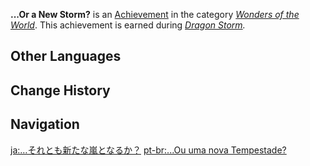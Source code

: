 {{Achievement Infobox
|title        = 
|id           = 84005
|order id     = 4006
|category     = Wonders of the World
|description  = Banish the [[Dvalin|dragon]] attacking [[Mondstadt]].
|requirements = Earned during ''[[Dragon Storm]].''
|primogems    = 5
|tracking     = 
|hidden       = 1
|quest        = The Outlander Who Caught the Wind
|type         = Quest
}}
'''...Or a New Storm?''' is an [[Achievement]] in the category ''[[Wonders of the World]]''. This achievement is earned during ''[[Dragon Storm]].''
<!--
==Trivia==

==Video Guides==
{{EVT
|video1   = 
|caption1 = 
}}
-->
==Other Languages==
{{Other Languages
|en      = ...Or a New Storm?
|zhs     = …还是新的风暴呢？
|zhs_rm  = ...Háishì Xīn de Fēngbào ne?
|zht     = …還是新的風暴呢？
|zht_rm  = ...Háishì Xīn de Fēngbào ne?
|zh_tl   = ...Or a New Storm?
|ja      = …それとも新たな嵐となるか？
|ja_rm   = ...Sore to mo Arata-na Arashi to Naru ka?
|ja_tl   = ...Or a New Storm?
|ko      = …아니면 새로운 폭풍일까?
|ko_rm   = ...Animyeon Saeroun Pokpungilkka?
|ko_tl   = ...Or a New Storm?
|es      = ¿...&nbsp;o una nueva tormenta?
|es_tl   = ...Or a New Storm?
|fr      = ...&nbsp;Ou une nouvelle tempête&nbsp;?
|fr_tl   = ...Or a New Storm?
|ru      = ...или новый шторм?
|ru_tl   = ...Or a New Storm?
|th      = ...หรือจะเป็นพายุลูกใหม่?
|th_rm   = ...Rue Cha Pen Phayu Luk Mai?
|th_tl   = ...Or a New Storm?
|vi      = ...Là trận bão mới sao?
|vi_tl   = 
|de      = Oder ein weiterer Sturm?
|de_tl   = Or Another Storm?
|id      = ...Badai Baru?
|id_tl   = ...New Storm?
|pt      = ...Ou uma nova Tempestade?
|pt_tl   = 
|tr      = Yeni Bir Fırtına mı Yaklaşıyor?
|tr_tl   = 
|it      = ...O una nuova tempesta?
|it_tl   = ...Or a New Storm?
}}

==Change History==
{{Change History|1.0}}
<!--
==References==
{{Reflist}}
-->
==Navigation==
{{Achievement Navbox|Wonders of the World|Quest}}

[[ja:…それとも新たな嵐となるか？]]
[[pt-br:...Ou uma nova Tempestade?]]
